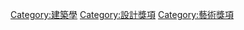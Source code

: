 {{Commonscat|Architecture awards}}

[[Category:建築學|Category:建築學]]
[[Category:設計獎項|Category:設計獎項]]
[[Category:藝術獎項|Category:藝術獎項]]